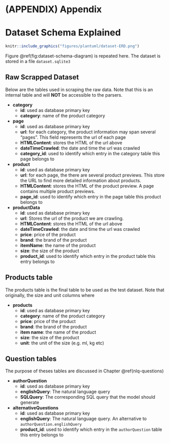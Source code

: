 \newpage

```{=latex}
%TC:ignore 
```

# (APPENDIX) Appendix {-}

# Dataset Schema Explained {#dataset-schema-explained}

```r
knitr::include_graphics("figures/plantuml/dataset-ERD.png")
```

Figure \@ref(fig:dataset-schema-diagram) is repeated here. The dataset is stored in a file `dataset.sqlite3` \newpage

## Raw Scrapped Dataset {#tables-raw-scrapped-data}

Below are the tables used in scraping the raw data. Note that this is an internal table and will **NOT** be accessible to the parsers.

- **category**
    - **id**: used as database primary key
    - **category**: name of the product category

- **page**
    - **id**: used as database primary key
    - **url**: for each category, the product information may span several "pages". This field represents the url of each page
    - **HTMLContent**: stores the HTML of the url above
    - **dateTimeCrawled**: the date and time the url was crawled
    - **category_id**: used to identify which entry in the category table this page belongs to

- **product**
    - **id**: used as database primary key
    - **url**: for each page, the there are several product previews. This store the URL to find more detailed information about products. 
    - **HTMLContent**: stores the HTML of the product preview. A page contains multiple product previews. 
    - **page_id**: used to identify which entry in the page table this product belongs to

- **productData**
    - **id**: used as database primary key
    - **url**: Stores the url of the product we are crawling. 
    - **HTMLContent**: stores the HTML of the url above
    - **dateTimeCrawled**: the date and time the url was crawled
    - **price**: price of the product
    - **brand**: the brand of the product
    - **itemName**: the name of the product
    - **size**: the size of the product
    - **product_id**: used to identify which entry in the product table this entry belongs to 

## Products table {#date-table}

The products table is the final table to be used as the test dataset. Note that originally, the size and unit columns where 

- **products**
    - **id**: used as database primary key
    - **category**: name of the product category
    - **price**: price of the product
    - **brand**: the brand of the product
    - **item name**: the name of the product
    - **size**: the size of the product
    - **unit**: the unit of the size (e.g. ml, kg etc) \newpage

## Question tables {#question-tables}

The purpose of theses tables are discussed in Chapter \@ref(nlq-questions)

- **authorQuestion**
    - **id**: used as database primary key
    - **englishQuery**: The natural language query
    - **SQLQuery**: The corresponding SQL query that the model should generate

- **alternativeQuestions**
    - **id**: used as database primary key
    - **englishQuery**: The natural language query. An alternative to `authorQuestion.englishQuery` 
    - **product_id**: used to identify which entry in the `authorQuestion` table this entry belongs to


```{=latex}
%TC:endignore 
```

